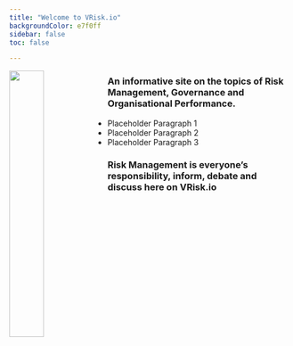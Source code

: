 ```yaml
---
title: "Welcome to VRisk.io"
backgroundColor: e7f0ff
sidebar: false
toc: false

---
```


![](img/logo.png){width=35% style="float: left;"}


### An informative site on the topics of Risk Management, Governance and Organisational Performance.

- Placeholder Paragraph 1
- Placeholder Paragraph 2
- Placeholder Paragraph 3

### Risk Management is everyone's responsibility, inform, debate and discuss here on VRisk.io
